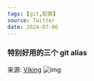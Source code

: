 ```yaml
---
tags: [git,配置]
source: Twitter
date: 2024-07-06
---
```


### 特别好用的三个 git alias

来源: [Viking](https://x.com/vikingmute/status/1809039941915324622?s=09&t=uYO26Ua57eTkXbjFXN1yWA)
![img](/sections/002.git-alias.png)
